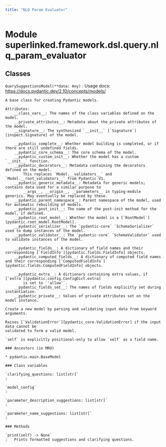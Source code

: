 ```yaml
---
title: "NLQ Param Evaluator"
---
```


Module superlinked.framework.dsl.query.nlq_param_evaluator
==========================================================

Classes
-------

`QuerySuggestionsModel(**data: Any)`
:   Usage docs: https://docs.pydantic.dev/2.10/concepts/models/
    
    A base class for creating Pydantic models.
    
    Attributes:
        __class_vars__: The names of the class variables defined on the model.
        __private_attributes__: Metadata about the private attributes of the model.
        __signature__: The synthesized `__init__` [`Signature`][inspect.Signature] of the model.
    
        __pydantic_complete__: Whether model building is completed, or if there are still undefined fields.
        __pydantic_core_schema__: The core schema of the model.
        __pydantic_custom_init__: Whether the model has a custom `__init__` function.
        __pydantic_decorators__: Metadata containing the decorators defined on the model.
            This replaces `Model.__validators__` and `Model.__root_validators__` from Pydantic V1.
        __pydantic_generic_metadata__: Metadata for generic models; contains data used for a similar purpose to
            __args__, __origin__, __parameters__ in typing-module generics. May eventually be replaced by these.
        __pydantic_parent_namespace__: Parent namespace of the model, used for automatic rebuilding of models.
        __pydantic_post_init__: The name of the post-init method for the model, if defined.
        __pydantic_root_model__: Whether the model is a [`RootModel`][pydantic.root_model.RootModel].
        __pydantic_serializer__: The `pydantic-core` `SchemaSerializer` used to dump instances of the model.
        __pydantic_validator__: The `pydantic-core` `SchemaValidator` used to validate instances of the model.
    
        __pydantic_fields__: A dictionary of field names and their corresponding [`FieldInfo`][pydantic.fields.FieldInfo] objects.
        __pydantic_computed_fields__: A dictionary of computed field names and their corresponding [`ComputedFieldInfo`][pydantic.fields.ComputedFieldInfo] objects.
    
        __pydantic_extra__: A dictionary containing extra values, if [`extra`][pydantic.config.ConfigDict.extra]
            is set to `'allow'`.
        __pydantic_fields_set__: The names of fields explicitly set during instantiation.
        __pydantic_private__: Values of private attributes set on the model instance.
    
    Create a new model by parsing and validating input data from keyword arguments.
    
    Raises [`ValidationError`][pydantic_core.ValidationError] if the input data cannot be
    validated to form a valid model.
    
    `self` is explicitly positional-only to allow `self` as a field name.

    ### Ancestors (in MRO)

    * pydantic.main.BaseModel

    ### Class variables

    `clarifying_questions: list[str]`
    :

    `model_config`
    :

    `parameter_description_suggestions: list[str]`
    :

    `parameter_name_suggestions: list[str]`
    :

    ### Methods

    `print(self) ‑> None`
    :   Prints formatted suggestions and clarifying questions.